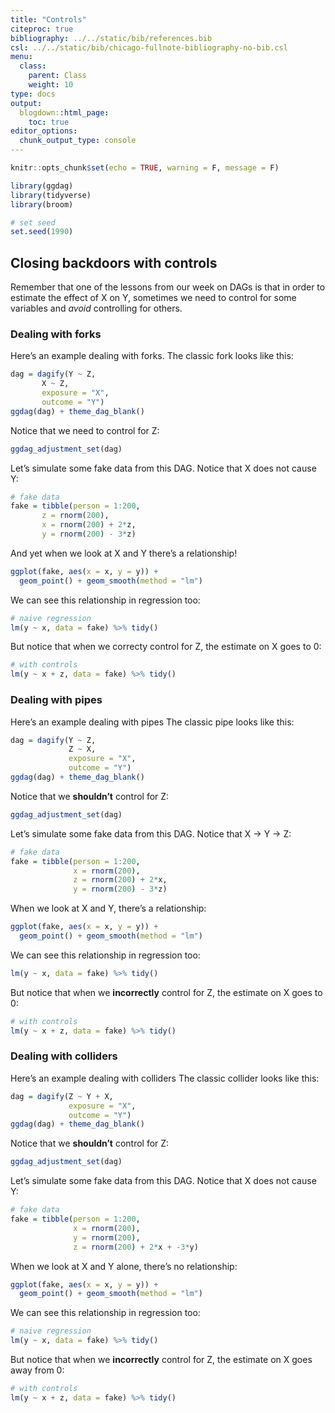 ```yaml
---
title: "Controls"
citeproc: true
bibliography: ../../static/bib/references.bib
csl: ../../static/bib/chicago-fullnote-bibliography-no-bib.csl
menu: 
  class:
    parent: Class
    weight: 10
type: docs
output:
  blogdown::html_page:
    toc: true
editor_options: 
  chunk_output_type: console
---
```



```r
knitr::opts_chunk$set(echo = TRUE, warning = F, message = F)
```


```r
library(ggdag)
library(tidyverse)
library(broom)

# set seed
set.seed(1990)

```


## Closing backdoors with controls


Remember that one of the lessons from our week on DAGs is that in order to estimate the effect of X on Y, sometimes we need to control for some variables and *avoid* controlling for others. 


### Dealing with forks

Here's an example dealing with forks. The classic fork looks like this:


```r
dag = dagify(Y ~ Z, 
       X ~ Z, 
       exposure = "X", 
       outcome = "Y")
ggdag(dag) + theme_dag_blank()

```


Notice that we need to control for Z:

```r
ggdag_adjustment_set(dag)
```


Let's simulate some fake data from this DAG. Notice that X does not cause Y:

```r
# fake data
fake = tibble(person = 1:200, 
       z = rnorm(200), 
       x = rnorm(200) + 2*z, 
       y = rnorm(200) - 3*z)
```


And yet when we look at X and Y there's a relationship!

```r
ggplot(fake, aes(x = x, y = y)) + 
  geom_point() + geom_smooth(method = "lm")
```


We can see this relationship in regression too: 

```r
# naive regression
lm(y ~ x, data = fake) %>% tidy()
```


But notice that when we correcty control for Z, the estimate on X goes to 0:

```r
# with controls
lm(y ~ x + z, data = fake) %>% tidy()
```


### Dealing with pipes

Here's an example dealing with pipes The classic pipe looks like this:


```r
dag = dagify(Y ~ Z, 
             Z ~ X, 
             exposure = "X", 
             outcome = "Y")
ggdag(dag) + theme_dag_blank()

```


Notice that we **shouldn't** control for Z:

```r
ggdag_adjustment_set(dag)
```


Let's simulate some fake data from this DAG. Notice that X -> Y -> Z:

```r
# fake data
fake = tibble(person = 1:200, 
              x = rnorm(200), 
              z = rnorm(200) + 2*x, 
              y = rnorm(200) - 3*z)

```


When we look at X and Y, there's a relationship:

```r
ggplot(fake, aes(x = x, y = y)) + 
  geom_point() + geom_smooth(method = "lm")
```


We can see this relationship in regression too: 

```r
lm(y ~ x, data = fake) %>% tidy()
```


But notice that when we **incorrectly** control for Z, the estimate on X goes to 0:

```r
# with controls
lm(y ~ x + z, data = fake) %>% tidy()
```


### Dealing with colliders

Here's an example dealing with colliders The classic collider looks like this:


```r
dag = dagify(Z ~ Y + X, 
             exposure = "X", 
             outcome = "Y")
ggdag(dag) + theme_dag_blank()

```


Notice that we **shouldn't** control for Z:

```r
ggdag_adjustment_set(dag)
```


Let's simulate some fake data from this DAG. Notice that X does not cause Y:

```r
# fake data
fake = tibble(person = 1:200, 
              x = rnorm(200), 
              y = rnorm(200),
              z = rnorm(200) + 2*x + -3*y)
```


When we look at X and Y alone, there's no relationship:

```r
ggplot(fake, aes(x = x, y = y)) + 
  geom_point() + geom_smooth(method = "lm")
```


We can see this relationship in regression too: 

```r
# naive regression
lm(y ~ x, data = fake) %>% tidy()
```


But notice that when we **incorrectly** control for Z, the estimate on X goes away from 0:

```r
# with controls
lm(y ~ x + z, data = fake) %>% tidy()
```

